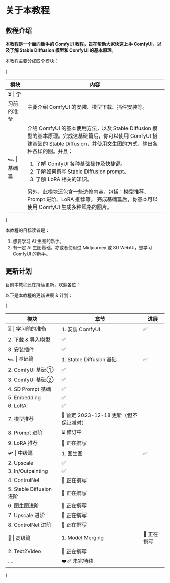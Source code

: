 # 关于本教程

## 教程介绍

**本教程是一个面向新手的 ComfyUI 教程，旨在帮助大家快速上手 ComfyUI，以及了解 Stable Diffusion 模型和 ComfyUI 的基本原理。**

本教程主要分成四个模块：

{<table>
  <thead>
    <tr>
      <th width={160}>模块</th>
      <th>内容</th>
    </tr>
  </thead>
  <tbody>
    <tr>
      <td>⏳ | 学习前的准备</td>
      <td>
        主要介绍 ComfyUI 的安装、模型下载、插件安装等。
      </td>
    </tr>
    <tr>
      <td>🏎️ | 基础篇</td>
      <td>
        介绍 ComfyUI 的基本使用方法，以及 Stable Diffusion 模型的基本原理。完成这基础篇后，你可以使用 ComfyUI 搭建基础的 Stable Diffusion，并使用文生图的方式，输出各种各样的图。并且：
        <ol>
          <li>了解 ComfyUI 各种基础操作及快捷键。</li>
          <li>了解如何撰写 Stable Diffusion prompt。</li>
          <li>了解 LoRA 相关的知识。</li>
        </ol>
        另外，此模块还包含一些选修内容，包括：模型推荐、Prompt 进阶、LoRA 推荐等。
        完成基础篇后，你基本可以使用 ComfyUI 生成多种风格的图片。
      </td>
    </tr>
  </tbody>
</table>}

本教程的目标读者是：
1. 想要学习 AI 生图的新手。
2. 有一定 AI 生图基础，亦或者使用过 Midjourney 或 SD WebUI，想学习 ComfyUI 的新手。




## 更新计划

目前本教程还在持续更新，欢迎各位：

以下是本教程的更新进展 & 计划：

{<table>
  <thead>
    <tr>
      <th>模块</th>
      <th>章节</th>
      <th>进展</th>
    </tr>
  </thead>
  <tbody>
    <tr>
      <td rowSpan={3} >⏳ | 学习前的准备</td>
      <td>1. 安装 ComfyUI</td>
      <td>✅</td>
    </tr>
    <tr>
      <td>2. 下载 & 导入模型</td>
      <td>✅</td>
    </tr>
    <tr>
      <td>3. 安装插件</td>
      <td>✅</td>
    </tr>
    <tr>
      <td rowSpan={9} style={{ backgroundColor: "white" }}>🏎️ | 基础篇</td>
      <td>1. Stable Diffusion 基础</td>
      <td>✅</td>
    </tr>
    <tr>
      <td>2. ComfyUI 基础①</td>
      <td>✅</td>
    </tr>
    <tr>
      <td>3. ComfyUI 基础②</td>
      <td>✅</td>
    </tr>
    <tr>
      <td>4. SD Prompt 基础</td>
      <td>✅</td>
    </tr>
    <tr>
      <td>5. Embedding</td>
      <td>✅</td>
    </tr>
    <tr>
      <td>6. LoRA</td>
      <td>✅</td>
    </tr>
    <tr>
      <td>7. 模型推荐</td>
      <td>📅 暂定 2023-12-18 更新（但不保证准时）</td>
    </tr>
    <tr>
      <td>8. Prompt 进阶</td>
      <td>⌛ 修订中</td>
    </tr>
    <tr>
      <td>9. LoRA 推荐</td>
      <td>🚧 正在撰写</td>
    </tr>
    <tr>
      <td rowSpan={8} style={{ backgroundColor: "white" }}>🛩️ | 中级篇</td>
      <td>1. 图生图</td>
      <td>✅</td>
    </tr>
    <tr>
      <td>2. Upscale</td>
      <td>✅</td>
    </tr>
    <tr>
      <td>3. In/Outpainting</td>
      <td>✅</td>
    </tr>
    <tr>
      <td>4. ControlNet</td>
      <td>🚧 正在撰写</td>
    </tr>
    <tr>
      <td>5. Stable Diffusion 进阶</td>
      <td>🚧 正在撰写</td>
    </tr>
    <tr>
      <td>6. 图生图进阶</td>
      <td>🚧 正在撰写</td>
    </tr>
    <tr>
      <td>7. Upscale 进阶</td>
      <td>🚧 正在撰写</td>
    </tr>
    <tr>
      <td>8. ControlNet 进阶</td>
      <td>🚧 正在撰写</td>
    </tr>
    <tr>
      <td rowSpan={3} style={{ backgroundColor: "white" }}>🚀 | 高级篇</td>
      <td>1. Model Merging</td>
      <td>🚧 正在撰写</td>
    </tr>
    <tr>
      <td>2. Text2Video</td>
      <td>🚧 正在撰写</td>
    </tr>
    <tr>
      <td>....</td>
      <td>❤️‍🩹 未完待续</td>
    </tr>
  </tbody>
</table>}
